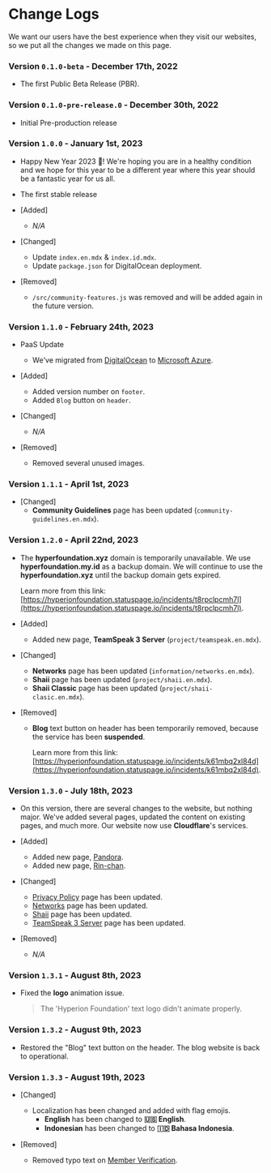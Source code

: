 # Change Logs
We want our users have the best experience when they visit our websites, so we put all the changes we made on this page.

### Version `0.1.0-beta` - December 17th, 2022
- The first Public Beta Release (PBR).

### Version `0.1.0-pre-release.0` - December 30th, 2022
- Initial Pre-production release

### Version `1.0.0` - January 1st, 2023
- Happy New Year 2023 🎉! We're hoping you are in a healthy condition and we hope for this year to be a different year where this year should be a fantastic year for us all.
- The first stable release
- [Added]
    - *N/A*

- [Changed]
    - Update `index.en.mdx` & `index.id.mdx`.
    - Update `package.json` for DigitalOcean deployment.
    
- [Removed]
    - `/src/community-features.js` was removed and will be added again in the future version.

### Version `1.1.0` - February 24th, 2023
- PaaS Update
    - We've migrated from [DigitalOcean](https://www.digitalocean.com) to [Microsoft Azure](https://azure.microsoft.com).
- [Added]
    - Added version number on `footer`.
    - Added `Blog` button on `header`.

- [Changed]
    - *N/A*

- [Removed]
    - Removed several unused images.

### Version `1.1.1` - April 1st, 2023
- [Changed]
    - **Community Guidelines** page has been updated (`community-guidelines.en.mdx`).

### Version `1.2.0` - April 22nd, 2023
- The **hyperfoundation.xyz** domain is temporarily unavailable. We use **hyperfoundation.my.id** as a backup domain.
We will continue to use the **hyperfoundation.xyz** until the backup domain gets expired.

    Learn more from this link: [https://hyperionfoundation.statuspage.io/incidents/t8rpclpcmh7l](https://hyperionfoundation.statuspage.io/incidents/t8rpclpcmh7l).

- [Added]
    - Added new page, **TeamSpeak 3 Server** (`project/teamspeak.en.mdx`).

- [Changed]
    - **Networks** page has been updated (`information/networks.en.mdx`).
    - **Shaii** page has been updated (`project/shaii.en.mdx`).
    - **Shaii Classic** page has been updated (`project/shaii-clasic.en.mdx`).

- [Removed]
    - **Blog** text button on header has been temporarily removed, because the service has been **suspended**.
    
        Learn more from this link: [https://hyperionfoundation.statuspage.io/incidents/k61mbq2xl84d](https://hyperionfoundation.statuspage.io/incidents/k61mbq2xl84d).

### Version `1.3.0` - July 18th, 2023
- On this version, there are several changes to the website, but nothing major. We've added several pages, updated the content on existing pages, and much more.
Our website now use **Cloudflare**'s services.

- [Added]
    - Added new page, [Pandora](/project/pandora).
    - Added new page, [Rin-chan](/project/rin-chan).

- [Changed]
    - [Privacy Policy](privacy-policy) page has been updated.
    - [Networks](/information/networks) page has been updated.
    - [Shaii](/project/shaii) page has been updated.
    - [TeamSpeak 3 Server](/project/teamspeak) page has been updated.

- [Removed]
    - *N/A*

### Version `1.3.1` - August 8th, 2023
- Fixed the **logo** animation issue.
  > The 'Hyperion Foundation' text logo didn't animate properly.

### Version `1.3.2` - August 9th, 2023
- Restored the "Blog" text button on the header. The blog website is back to operational.

### Version `1.3.3` - August 19th, 2023
- [Changed]
    - Localization has been changed and added with flag emojis.
        - **English** has been changed to **🇺🇸 English**.
        - **Indonesian** has been changed to **🇮🇩 Bahasa Indonesia**.

- [Removed]
    - Removed typo text on [Member Verification](/project/member-verification).
